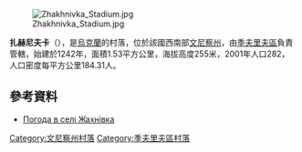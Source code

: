 [[Image:Zhakhnivka_Stadium.jpg|right]]

'''扎赫尼夫卡'''（{{lang-uk|Жахнівка}}），是[[烏克蘭|烏克蘭]]的村落，位於該國西南部[[文尼察州|文尼察州]]，由[[季夫里夫區|季夫里夫區]]負責管轄，始建於1242年，面積1.53平方公里，海拔高度255米，2001年人口282，人口密度每平方公里184.31人。

{{coord|48|56|8|N|28|34|29|E|scale:30000|display=title}}

==參考資料==
* [http://weather.in.ua/ua/vinnickaja/7676 Погода в селі Жахнівка] {{Wayback|url=http://weather.in.ua/ua/vinnickaja/7676 |date=20111220122129 }}

[[Category:文尼察州村落|Category:文尼察州村落]]
[[Category:季夫里夫區村落|Category:季夫里夫區村落]]


{{Vinnytsia-geo-stub}}